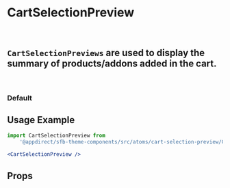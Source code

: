 
<Meta title="Atoms/Cart Selection Preview" component={CartSelectionPreview} />

# CartSelectionPreview
<br />

## `CartSelectionPreviews` are used to display the summary of products/addons added in the cart.
<br />

### Default
<Canvas>
    <Story name="Default">
        <CartSelectionPreview cart={productDomainAppMock.cart.items[0]} />
    </Story>
</Canvas>


## Usage Example
```jsx
import CartSelectionPreview from
    '@appdirect/sfb-theme-components/src/atoms/cart-selection-preview/CartSelectionPreview';

<CartSelectionPreview />

```
## Props

<ArgsTable of={CartSelectionPreview} />
